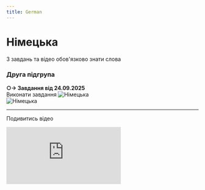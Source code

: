 ```yaml
---
title: German
---
```



# Німецька

<Callout type="warning">З завдань та відео обов'язково знати слова</Callout>

### Друга підгрупа

**○-> Завдання від 24.09.2025** \
Виконати завдання
![Німецька](/img/german2_5.jpg) \
![Німецька](/img/german2_6.jpg)

---

Подивитись відео

<div style={{ marginBottom: "24px", position: "relative", paddingBottom: "56.25%", height: 0, borderRadius: "12px", overflow: "hidden" }}>
  <iframe
    src="https://www.youtube.com/embed/p8nJSKWnmxY"
    style={{ position: "absolute", top: 0, left: 0, width: "100%", height: "100%" }}
    frameBorder="0"
    allow="accelerometer; autoplay; clipboard-write; encrypted-media; gyroscope; picture-in-picture"
    allowFullScreen
  />
</div>

---

Знати
![Німецька](/img/german2_1.jpg)

---

Минулі завдання
![Німецька](/img/german2_2.jpg) \
![Німецька](/img/german2_3.jpg) \
![Німецька](/img/german2_4.jpg)
